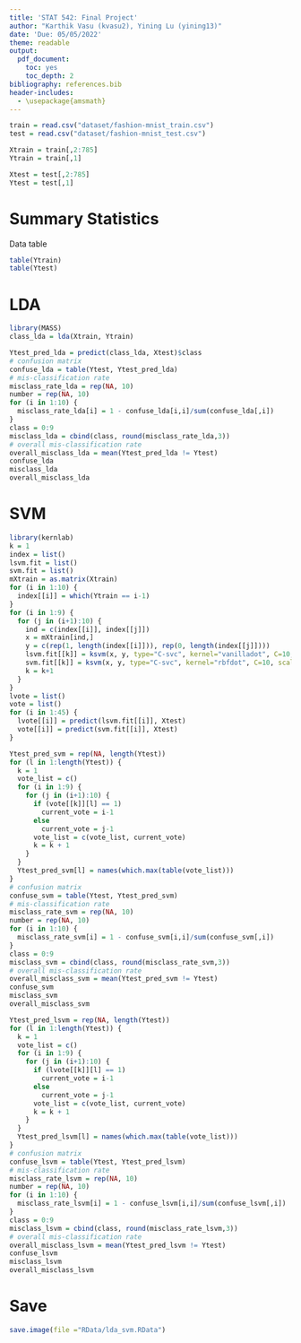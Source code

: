 ```yaml
---
title: 'STAT 542: Final Project'
author: "Karthik Vasu (kvasu2), Yining Lu (yining13)"
date: 'Due: 05/05/2022'
theme: readable
output:
  pdf_document:
    toc: yes
    toc_depth: 2
bibliography: references.bib
header-includes:
  - \usepackage{amsmath}
---
```


```r
train = read.csv("dataset/fashion-mnist_train.csv")
test = read.csv("dataset/fashion-mnist_test.csv")
```

```r
Xtrain = train[,2:785]
Ytrain = train[,1]

Xtest = test[,2:785]
Ytest = test[,1]
```

# Summary Statistics

Data table

```r
table(Ytrain)
table(Ytest)
```

# LDA

```r
library(MASS)
class_lda = lda(Xtrain, Ytrain)
```

```r
Ytest_pred_lda = predict(class_lda, Xtest)$class
# confusion matrix
confuse_lda = table(Ytest, Ytest_pred_lda)
# mis-classification rate
misclass_rate_lda = rep(NA, 10)
number = rep(NA, 10)
for (i in 1:10) {
  misclass_rate_lda[i] = 1 - confuse_lda[i,i]/sum(confuse_lda[,i])
}
class = 0:9
misclass_lda = cbind(class, round(misclass_rate_lda,3))
# overall mis-classification rate
overall_misclass_lda = mean(Ytest_pred_lda != Ytest)
confuse_lda
misclass_lda
overall_misclass_lda
```

# SVM

```r
library(kernlab)
k = 1
index = list()
lsvm.fit = list()
svm.fit = list()
mXtrain = as.matrix(Xtrain)
for (i in 1:10) {
  index[[i]] = which(Ytrain == i-1)
}
for (i in 1:9) {
  for (j in (i+1):10) {
    ind = c(index[[i]], index[[j]])
    x = mXtrain[ind,]
    y = c(rep(1, length(index[[i]])), rep(0, length(index[[j]])))
    lsvm.fit[[k]] = ksvm(x, y, type="C-svc", kernel="vanilladot", C=10, scaled=c())
    svm.fit[[k]] = ksvm(x, y, type="C-svc", kernel="rbfdot", C=10, scaled=c())
    k = k+1
  }
}
lvote = list()
vote = list()
for (i in 1:45) {
  lvote[[i]] = predict(lsvm.fit[[i]], Xtest)
  vote[[i]] = predict(svm.fit[[i]], Xtest)
}
```

```r
Ytest_pred_svm = rep(NA, length(Ytest))
for (l in 1:length(Ytest)) {
  k = 1
  vote_list = c()
  for (i in 1:9) {
    for (j in (i+1):10) {
      if (vote[[k]][l] == 1)
        current_vote = i-1
      else
        current_vote = j-1
      vote_list = c(vote_list, current_vote)
      k = k + 1
    }
  }
  Ytest_pred_svm[l] = names(which.max(table(vote_list)))
}
# confusion matrix
confuse_svm = table(Ytest, Ytest_pred_svm)
# mis-classification rate
misclass_rate_svm = rep(NA, 10)
number = rep(NA, 10)
for (i in 1:10) {
  misclass_rate_svm[i] = 1 - confuse_svm[i,i]/sum(confuse_svm[,i])
}
class = 0:9
misclass_svm = cbind(class, round(misclass_rate_svm,3))
# overall mis-classification rate
overall_misclass_svm = mean(Ytest_pred_svm != Ytest)
confuse_svm
misclass_svm
overall_misclass_svm
```

```r
Ytest_pred_lsvm = rep(NA, length(Ytest))
for (l in 1:length(Ytest)) {
  k = 1
  vote_list = c()
  for (i in 1:9) {
    for (j in (i+1):10) {
      if (lvote[[k]][l] == 1)
        current_vote = i-1
      else
        current_vote = j-1
      vote_list = c(vote_list, current_vote)
      k = k + 1
    }
  }
  Ytest_pred_lsvm[l] = names(which.max(table(vote_list)))
}
# confusion matrix
confuse_lsvm = table(Ytest, Ytest_pred_lsvm)
# mis-classification rate
misclass_rate_lsvm = rep(NA, 10)
number = rep(NA, 10)
for (i in 1:10) {
  misclass_rate_lsvm[i] = 1 - confuse_lsvm[i,i]/sum(confuse_lsvm[,i])
}
class = 0:9
misclass_lsvm = cbind(class, round(misclass_rate_lsvm,3))
# overall mis-classification rate
overall_misclass_lsvm = mean(Ytest_pred_lsvm != Ytest)
confuse_lsvm
misclass_lsvm
overall_misclass_lsvm
```

# Save

```r
save.image(file ="RData/lda_svm.RData")
```